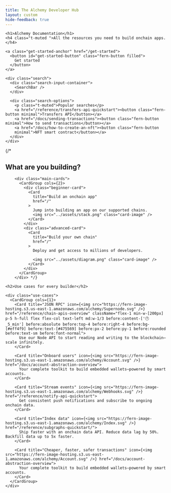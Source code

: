```yaml
---
title: The Alchemy Developer Hub
layout: custom
hide-feedback: true
---
```


<style>
  {`
    /* ----- GENERAL LAYOUT ----- */
    .fern-background {
      background-color: rgba(var(--background), 1);
      z-index: 0;
    }

    .fern-header-content {
      #fern-search-button {
        display: none !important;
      }
    }

    /* ----- HERO TITLE BLOCK ----- */
    .hero {
      position: relative;
      text-align: center;
      padding: 6.25rem 0.625rem;
      z-index: 1;
      display: flex;
      align-items: center;
      flex-direction: column;
      justify-content: center;

      @media (min-width: 768px) {
        padding: 6.25rem 1.25rem;
      }

      h1 {
        font-size: 2.5rem;
        line-height: 2.75rem;
        font-weight: 400;
        color: var(--grayscale-12);
        margin-bottom: 1rem;
        width: fit-content;

        @media (min-width: 768px) {
          font-size: 4rem;
          line-height: 4.4rem;
        }
      }

      h4 {
        color: var(--grayscale-11);
        font-size: 1.5rem;
        line-height: 2.25rem;
        font-weight: 400;
        margin-bottom: 2rem;
        width: fit-content;
      }
    }

    @media (max-width: 768px) {
      .hero {
        padding: 3rem 0.625rem 4rem;

        h1 {
          font-size: 2rem;
          line-height: 2.25rem;
        }

        h4 {
          font-size: 1rem;
          line-height: 1.5rem;
        }
      }
    }

    /* ----- ANIMATED WARPED GRID BACKGROUND ----- */
    .hero-background {
      position: absolute;
      top: 0;
      left: 0;
      right: 0;
      bottom: -15rem;
      z-index: -1;
      opacity: 1;

      /* Linear gradient mask */
      &:before {
        content: "";
        position: absolute;
        top: 0;
        left: 0;
        right: 0;
        bottom: 0;
        background-image: linear-gradient(var(--background) 25%, color-mix(in srgb, var(--background) 0%, transparent) 100%);
        z-index: 1;
        pointer-events: none;
      }

      /* Latitude lines that animate */
      &:after {
        content: "";
        position: absolute;
        top: 0;
        left: 0;
        right: 0;
        bottom: 0;
        background-image: url('https://fern-image-hosting.s3.us-east-1.amazonaws.com/alchemy/alchemy-bg-hor-solid.svg');
        background-size: cover;
        background-position: center bottom;
        background-repeat: no-repeat;
        z-index: -1;
        animation: moveUp 12s linear infinite;
      }

      /* Longitude lines */
      .vertical-bg {
        position: absolute;
        top: 0;
        left: 0;
        right: 0;
        bottom: 0;
        background-image: url('https://fern-image-hosting.s3.us-east-1.amazonaws.com/alchemy/alchemy-bg-vert-solid.svg');
        background-size: cover;
        background-position: center bottom;
        background-repeat: no-repeat;
        z-index: -2;
      }
    }

    :is(.dark) .hero-background {
      &:before {
        background-image: linear-gradient(var(--background) 25%, color-mix(in srgb, var(--background) 70%, transparent) 100%);
      }
    }

    @keyframes moveUp {
      0% {
        transform: translateY(0);
      }
      100% {
        transform: translateY(-25%);
      }
    }

    /* ----- CENTERED SEARCH BAR ----- */
    .search {
      padding: 1.875rem 3.75rem 1.25rem 3.75rem;
      border-radius: 1.5rem !important;
      background-color: var(--accent-a3) !important;
      backdrop-filter: blur(3px) !important;
      align-self: center;
      margin-left: auto;
      margin-right: auto;
      margin-top: 4rem;
      max-width: 62.5rem;
      width: 100%;

      .search-options {
        padding-top: 0.625rem;
        display: flex;
        flex-direction: row;
        justify-content: center;
        align-items: center;

        p {
          padding-right: 0.625rem;
          text-shadow: none !important;
        }

        button {
          color: var(--accent-9) !important;
          font-size: 1rem;
        }
      }

      div.search-input-container > button {
        background-color: var(--accent-1) !important;
        width: 100%;
        svg {
          color: var(--accent-9);
        }
      }
    }

    :is(.dark) {
      .search {
        background-color: rgba(255, 255, 255, 0.10) !important;
      }
    }

    @media (max-width: 768px) {
      .search {
        padding: 1.875rem 1.25rem 1.25rem 1.25rem;
        margin-top: 2rem;
        .search-options {
          gap: 1rem !important;

          p {
            display: none !important;
          }

          button {
            font-size: 0.75rem;
            padding: 0 !important;
          }
        }
      }
    }

    /* ----- GET STARTED BUTTON ----- */
    /* ----- ANIMATIONS CAN BE FOUND IN styles.css ----- */
    #get-started-button {
      padding: 1.25rem 3rem;
      border-radius: 0.47rem !important;
      background-color: var(--grayscale-12) !important;
      transition: box-shadow 0.2s ease-in-out;
      position: relative;
      overflow: hidden;

      p {
        color: var(--grayscale-1) !important;
        font-weight: 600;
        font-size: 0.875rem !important;
        position: relative;
        z-index: 2;
      }

      &:before, &:after {
        content: "";
        position: absolute;
        top: 50%;
        width: 7.5rem;
        height: 7.5rem;
        background-image: url('https://fern-image-hosting.s3.us-east-1.amazonaws.com/alchemy/alchemy-bg-button-blur.png');
        background-size: contain;
        background-repeat: no-repeat;
        background-position: center;
        opacity: 0;
        transition: opacity 0.4s cubic-bezier(0.4, 0, 0.2, 1);
      }

      &:before {
        left: 35%;
        transform: translate(-50%, -50%);
      }

      &:after {
        right: 35%;
        transform: translate(50%, -50%);
      }

      &:hover {
        box-shadow: 0px 0px 1.25rem 0px rgba(81, 103, 255, 0.5);

        &:before {
          opacity: 0.5;
          animation:
            slideBlurLeft 6s cubic-bezier(0.45, 0, 0.55, 1) infinite,
            floatVerticalLeft 4s ease-in-out infinite,
            fadeEdges 6s ease-in-out infinite;
          animation-fill-mode: both;
        }

        &:after {
          opacity: 0.5;
          animation:
            slideBlurRight 6s cubic-bezier(0.45, 0, 0.55, 1) infinite,
            floatVerticalRight 4s ease-in-out infinite,
            fadeEdges 6s ease-in-out infinite;
          animation-delay: 0.5s;
          animation-fill-mode: both;
        }
      }
    }

    :is(.dark) #get-started-button {
      background-color: white !important;

      &:hover {
        &:before {
          opacity: 0.5;
          animation:
            slideBlurLeft 6s cubic-bezier(0.45, 0, 0.55, 1) infinite,
            floatVerticalLeft 4s ease-in-out infinite,
            fadeEdgesDark 6s ease-in-out infinite;
          animation-fill-mode: both;
        }

        &:after {
          opacity: 0.5;
          animation:
            slideBlurRight 6s cubic-bezier(0.45, 0, 0.55, 1) infinite,
            floatVerticalRight 4s ease-in-out infinite,
            fadeEdgesDark 6s ease-in-out infinite;
          animation-delay: 0.5s;
          animation-fill-mode: both;
        }
      }
    }

    /* ----- MAIN CONTENT SECTION ----- */
    .content {
      text-align: center;
      display: flex;
      flex-direction: column;
      justify-content: center;
      align-items: center;
      border-radius: 6.25rem;
      padding: 6.25rem 3.125rem;
      box-shadow: 0px -4.56rem 4.56rem 0px rgba(117, 152, 240, 0.09), 0px -1.125rem 2.5rem 0px rgba(117, 152, 240, 0.10);
      margin-bottom: 0;
      z-index: 2;
      position: relative;
      background-color: var(--background);

      @media (min-width: 1024px) {
        padding: 5.5rem 0;
      }

      @media (max-width: 768px) {
        padding: 6.25rem 0.625rem;
      }

      h2 {
        font-size: 2.5rem;
        line-height: 2.75rem;
        font-weight: 400;
        margin-bottom: 3rem;
        width: fit-content;
      }

      /* ----- MAIN CARDS ----- */
      .main-cards {
        max-width: 62.5rem;
        align-self: center;
        margin-bottom: 10.25rem;

        .fern-card {
          text-align: left;

          img {
            height: 15.375rem;
            object-fit: cover;
            padding-top: 1.25rem;
            align-self: center;
            margin-left: auto;
            margin-right: auto;
          }

          .font-semibold {
            font-size: 1.5rem;
            margin-bottom: 0.625rem;
            font-weight: 500;
          }
        }

        .beginner-card .fern-card {
          .items-start:before {
            content: "Beginner";
            background-color: var(--accent-3);
            color: var(--accent-11);
            padding: 0.25rem 0.5rem;
            border-radius: 0.25rem;
            margin-bottom: 1.25rem;
            font-size: 0.875rem;
            font-weight: 400;
          }
        }

        .advanced-card .fern-card {
          background: linear-gradient(43.83deg, var(--accent-11) 2.24%, var(--accent-12) 118.17%);

          .text-body {
            color: var(--grayscale-1) !important;
          }

          p {
            color: var(--grayscale-4) !important;
            text-shadow: none !important;
          }

          .items-start:before {
            content: "Advanced";
            background-color: var(--accent-3);
            color: var(--accent-11);
            padding: 0.25rem 0.5rem;
            border-radius: 0.25rem;
            margin-bottom: 1.25rem;
            font-size: 0.875rem;
            font-weight: 400;
          }
        }
      }

      /* ----- USE CASES SECTION ----- */
      .use-cases {
        > div {
          display: flex;
          flex-direction: row;
          flex-wrap: wrap;
          justify-content: center;
          align-items: center;
          gap: 2rem 0.625rem;
          padding-bottom: 1.25rem;
          align-self: center;
          padding-left: 1.25rem;
          padding-right: 1.25rem;
          margin-left: auto;
          margin-right: auto;
          max-width: 87.5rem;

          .fern-card {
            flex: 0 1 100%;
            min-width: 12.5rem;
            padding: 1.25rem;
            height: 100%;
            display: flex;
            flex-direction: column;
            text-align: left;

            @media (min-width: 768px) {
              flex: 0 1 calc(33.33% - 0.625rem);
            }

            .t-default.text-base.font-semibold {
              font-weight: 500 !important;
            }

            .t-muted {
              font-size: 0.875rem !important;
            }

            .items-start:before {
              position: absolute;
              top: 0.9375rem;
              right: 0.9375rem;
              content: "🕐 5 min";
              background-color: #eff4f9;
              color: #475569;
              padding: 0.25rem 0.5rem;
              border-radius: 0.25rem;
              margin-bottom: 1.25rem;
              font-size: 0.875rem;
              font-weight: 400;
            }
          }
        }
      }
    }

    @media (max-width: 768px) {
      .content {
        padding: 3.125rem 0.625rem;
        border-radius: 3.125rem;

        h2 {
          font-size: 1.5rem;
          line-height: 1.75rem;
          margin-bottom: 2rem;
        }

        .main-cards {
          margin-bottom: 3.75rem;

          .fern-card {
            padding: 1rem;

            .font-semibold {
              font-size: 1.25rem;
              line-height: 1.5rem;
            }
          }
        }

        .use-cases {
          > div {
            padding-left: 0;
            padding-right: 0;
          }
        }
      }
    }

    /* Hide all anchor links on the homepage */
    [data-radix-popper-content-wrapper]:has(span[id^="radix-"]) {
      display: none !important;
    }
    `}
</style>

<div class="landing">
  <div class="hero">
    <div class="hero-background">
      <div class="vertical-bg" />
    </div>

    <h1>Alchemy Documentation</h1>
    <h4 class="t-muted ">All the resources you need to build onchain apps.</h4>

    <a class="get-started-anchor" href="/get-started">
      <button id="get-started-button" class="fern-button filled">
        Get started
      </button>
    </a>

    <div class="search">
      <div class="search-input-container">
        <SearchBar />
      </div>

      <div class="search-options">
        <p class="t-muted">Popular searches</p>
        <a href="/reference/transfers-api-quickstart"><button class="fern-button minimal">Transfers API</button></a>
        <a href="/docs/sending-transactions"><button class="fern-button minimal">How to send transactions</button></a>
        <a href="/docs/how-to-create-an-nft"><button class="fern-button
        minimal">NFT smart contract</button></a>
      </div>
    </div>
  </div>

  <div class="content">
    {/* <h2>What are you building?</h2>

        <div class="main-cards">
          <CardGroup cols={2}>
            <div class="beginner-card">
              <Card
                title="Build an onchain app"
                href="/"
              >
                Jump into building an app on our supported chains.
                <img src="../assets/stack.png" class="card-image" />
              </Card>
            </div>
            <div class="advanced-card">
              <Card
                title="Build your own chain"
                href="/"
              >
                Deploy and get access to millions of developers.

                <img src="../assets/diagram.png" class="card-image" />
              </Card>
            </div>
          </CardGroup>
        </div> */}

    <h2>Use cases for every builder</h2>

    <div class="use-cases">
      <CardGroup cols={1}>
        <Card title="JSON RPC" icon={<img src="https://fern-image-hosting.s3.us-east-1.amazonaws.com/alchemy/Supernode.svg" />} href="/reference/chain-apis-overview" className="flex-1 min-w-[200px] p-5 h-full flex flex-col text-left md:w-1/3 before:content-['🕐_5_min'] before:absolute before:top-4 before:right-4 before:bg-[#eff4f9] before:text-[#475569] before:px-2 before:py-1 before:rounded before:text-sm before:font-normal">
          Use our Node API to start reading and writing to the blockchain—scale infinitely.
        </Card>

        <Card title="Onboard users" icon={<img src="https://fern-image-hosting.s3.us-east-1.amazonaws.com/alchemy/Account.svg" />} href="/docs/account-abstraction-overview">
          Your complete toolkit to build embedded wallets—powered by smart accounts.
        </Card>

        <Card title="Stream events" icon={<img src="https://fern-image-hosting.s3.us-east-1.amazonaws.com/alchemy/Webhooks.svg" />} href="/reference/notify-api-quickstart">
          Get consistent push notifications and subscribe to ongoing onchain data.
        </Card>

        <Card title="Index data" icon={<img src="https://fern-image-hosting.s3.us-east-1.amazonaws.com/alchemy/Index.svg" />} href="/reference/subgraphs-quickstart/">
          Ship faster with an onchain data API. Reduce data lag by 50%. Backfill data up to 5x faster.
        </Card>

        <Card title="Cheaper, faster, safer transactions" icon={<img src="https://fern-image-hosting.s3.us-east-1.amazonaws.com/alchemy/Account.svg" />} href="/docs/account-abstraction-overview">
          Your complete toolkit to build embedded wallets—powered by smart accounts.
        </Card>
      </CardGroup>
    </div>
  </div>
</div>
